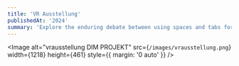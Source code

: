 ```yaml
---
title: 'VR Ausstellung'
publishedAt: '2024'
summary: 'Explore the enduring debate between using spaces and tabs for code indentation, and why this choice matters more than you might think.'
---
```

<Image
  alt="vrausstellung DIM PROJEKT"
  src={`/images/vrausstellung.png`}
  width={1218}
  height={461}
  style={{ margin: '0 auto' }}
/>
